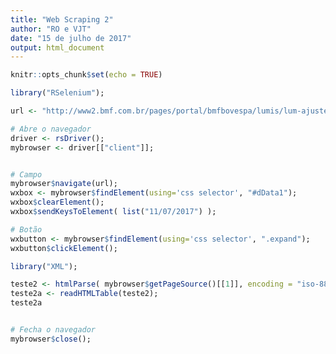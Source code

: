 ```yaml
---
title: "Web Scraping 2"
author: "RO e VJT"
date: "15 de julho de 2017"
output: html_document
---
```


```r
knitr::opts_chunk$set(echo = TRUE)
```

[comment]: # (http://www.computerworld.com/article/2971265/application-development/how-to-drive-a-web-browser-with-r-and-rselenium.html)

```r
library("RSelenium");

url <- "http://www2.bmf.com.br/pages/portal/bmfbovespa/lumis/lum-ajustes-do-pregao-ptBR.asp";

# Abre o navegador
driver <- rsDriver();
mybrowser <- driver[["client"]];


# Campo
mybrowser$navigate(url);
wxbox <- mybrowser$findElement(using='css selector', "#dData1");
wxbox$clearElement();
wxbox$sendKeysToElement( list("11/07/2017") );

# Botão
wxbutton <- mybrowser$findElement(using='css selector', ".expand");
wxbutton$clickElement();

library("XML");

teste2 <- htmlParse( mybrowser$getPageSource()[[1]], encoding = "iso-8851-1" );
teste2a <- readHTMLTable(teste2);
teste2a


# Fecha o navegador
mybrowser$close();
```
